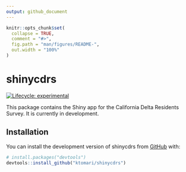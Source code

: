 ```yaml
---
output: github_document
---
```


<!-- README.md is generated from README.Rmd. Please edit that file -->

```r
knitr::opts_chunk$set(
  collapse = TRUE,
  comment = "#>",
  fig.path = "man/figures/README-",
  out.width = "100%"
)
```

# shinycdrs

<!-- badges: start -->
[![Lifecycle: experimental](https://img.shields.io/badge/lifecycle-experimental-orange.svg)](https://lifecycle.r-lib.org/articles/stages.html#experimental)
<!-- badges: end -->

This package contains the Shiny app for the California Delta Residents Survey. It is currently in development.

## Installation

You can install the development version of shinycdrs from [GitHub](https://github.com/) with:

``` r
# install.packages("devtools")
devtools::install_github("ktomari/shinycdrs")
```

